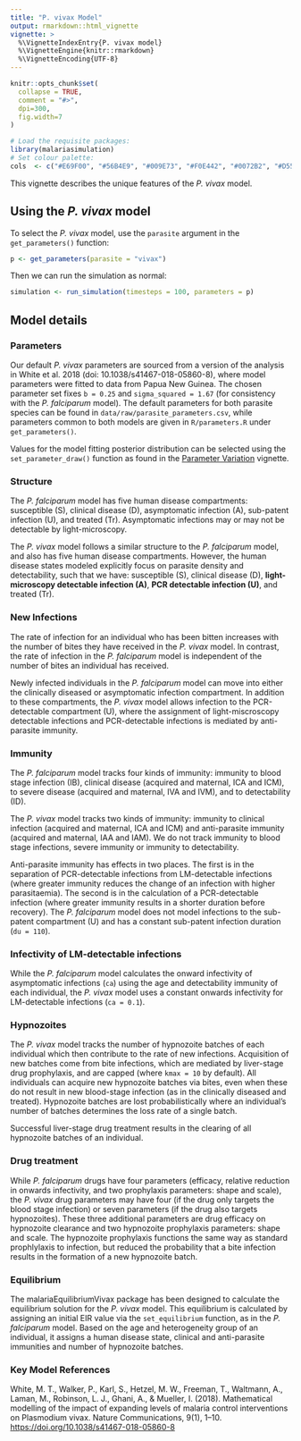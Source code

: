 ```yaml
---
title: "P. vivax Model"
output: rmarkdown::html_vignette
vignette: >
  %\VignetteIndexEntry{P. vivax model}
  %\VignetteEngine{knitr::rmarkdown}
  %\VignetteEncoding{UTF-8}
---
```


```r
knitr::opts_chunk$set(
  collapse = TRUE,
  comment = "#>",
  dpi=300,
  fig.width=7
)
```

```r
# Load the requisite packages:
library(malariasimulation)
# Set colour palette:
cols  <- c("#E69F00", "#56B4E9", "#009E73", "#F0E442", "#0072B2", "#D55E00", "#CC79A7")
```

This vignette describes the unique features of the *P. vivax* model.

## Using the *P. vivax* model

To select the *P. vivax* model, use the `parasite` argument in the `get_parameters()` function:

```r
p <- get_parameters(parasite = "vivax")
```

Then we can run the simulation as normal:

```r
simulation <- run_simulation(timesteps = 100, parameters = p)
```

## Model details

### Parameters

Our default *P. vivax* parameters are sourced from a version of the analysis in White et al. 2018 (doi: 10.1038/s41467-018-05860-8), where model parameters were fitted to data from Papua New Guinea. The chosen parameter set fixes `b = 0.25` and `sigma_squared = 1.67` (for consistency with the *P. falciparum* model). The default parameters for both parasite species can be found in `data/raw/parasite_parameters.csv`, while parameters common to both models are given in `R/parameters.R` under `get_parameters()`.

Values for the model fitting posterior distribution can be selected using the `set_parameter_draw()` function as found in the [Parameter Variation](https://mrc-ide.github.io/malariasimulation/articles/ParameterVariation.html) vignette.

### Structure

The *P. falciparum* model has five human disease compartments: susceptible (S), clinical disease (D), asymptomatic infection (A), sub-patent infection (U), and treated (Tr). Asymptomatic infections may or may not be detectable by light-microscopy.

The *P. vivax* model follows a similar structure to the *P. falciparum* model, and also has five human disease compartments. However, the human disease states modeled explicitly focus on parasite density and detectability, such that we have: susceptible (S), clinical disease (D), **light-microscopy detectable infection (A)**, **PCR detectable infection (U)**, and treated (Tr).

### New Infections

The rate of infection for an individual who has been bitten increases with the number of bites they have received in the *P. vivax* model. In contrast, the rate of infection in the *P. falciparum* model is independent of the number of bites an individual has received.

Newly infected individuals in the  *P. falciparum* model can move into either the clinically diseased or asymptomatic infection compartment. In addition to these compartments, the *P. vivax* model allows infection to the PCR-detectable compartment (U), where the assignment of light-miscroscopy detectable infections and PCR-detectable infections is mediated by anti-parasite immunity.

### Immunity

The *P. falciparum* model tracks four kinds of immunity: immunity to blood stage infection (IB), clinical disease (acquired and maternal, ICA and ICM), to severe disease (acquired and maternal, IVA and IVM), and to detectability (ID).

The *P. vivax* model tracks two kinds of immunity: immunity to clinical infection (acquired and maternal, ICA and ICM) and anti-parasite immunity (acquired and maternal, IAA and IAM). We do not track immunity to blood stage infections, severe immunity or immunity to detectability.

Anti-parasite immunity has effects in two places. The first is in the separation of PCR-detectable infections from LM-detectable infections (where greater immunity reduces the change of an infection with higher parasitaemia). The second is in the calculation of a PCR-detectable infection (where greater immunity results in a shorter duration before recovery). The *P. falciparum* model does not model infections to the sub-patent compartment (U) and has a constant sub-patent infection duration (`du = 110`).

### Infectivity of LM-detectable infections

While the *P. falciparum* model calculates the onward infectivity of asymptomatic infections (`ca`) using the age and detectability immunity of each individual, the *P. vivax* model uses a constant onwards infectivity for LM-detectable infections (`ca = 0.1`).

### Hypnozoites

The *P. vivax* model tracks the number of hypnozoite batches of each individual which then contribute to the rate of new infections. Acquisition of new batches come from bite infections, which are mediated by liver-stage drug prophylaxis, and are capped (where `kmax = 10` by default). All individuals can acquire new hypnozoite batches via bites, even when these do not result in new blood-stage infection (as in the clinically diseased and treated). Hypnozoite batches are lost probabilistically where an individual's number of batches determines the loss rate of a single batch.

Successful liver-stage drug treatment results in the clearing of all hypnozoite batches of an individual.

### Drug treatment

While *P. falciparum* drugs have four parameters (efficacy, relative reduction in onwards infectivity, and two prophylaxis parameters: shape and scale), the *P. vivax* drug parameters may have four (if the drug only targets the blood stage infection) or seven parameters (if the drug also targets hypnozoites). These three additional parameters are drug efficacy on hypnozoite clearance and two hypnozoite prophylaxis parameters: shape and scale. The hypnozoite prophylaxis functions the same way as standard prophlylaxis to infection, but reduced the probability that a bite infection results in the formation of a new hypnozoite batch.

### Equilibrium

The malariaEquilibriumVivax package has been designed to calculate the equilibrium solution for the *P. vivax* model. This equilibrium is calculated by assigning an initial EIR value via the `set_equilibrium` function, as  in the *P. falciparum* model. Based on the age and heterogeneity group of an individual, it assigns a human disease state, clinical and anti-parasite immunities and number of hypnozoite batches.

### Key Model References

White, M. T., Walker, P., Karl, S., Hetzel, M. W., Freeman, T., Waltmann, A., Laman, M., Robinson, L. J., Ghani, A., & Mueller, I. (2018). Mathematical modelling of the impact of expanding levels of malaria control interventions on Plasmodium vivax. Nature Communications, 9(1), 1–10. <https://doi.org/10.1038/s41467-018-05860-8>
